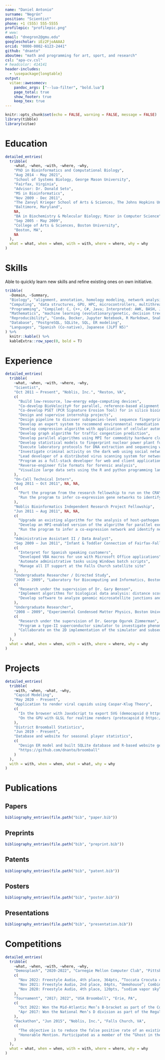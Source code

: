 ```yaml
---
name: "Daniel Antonio"
surname: "Negrón"
position: "Scientist"
phone: +1 (555) 555-5555
profilepic: "profilepic.png"
# www:
email: "dnegron2@gmu.edu"
googlescholar: iEz2FjoAAAAJ
orcid: "0000-0002-6123-2441"
github: "dnanto"
aboutme: "math and programming for art, sport, and research"
csl: "apa-cv.csl"
# headcolor: 414141
header-includes: 
  - \usepackage{longtable}
output: 
  vitae::awesomecv:
    pandoc_args: ["--lua-filter", "bold.lua"]
    page_total: true
    show_footer: true
    keep_tex: true
---
```


```r
knitr::opts_chunk$set(echo = FALSE, warning = FALSE, message = FALSE)
library(tibble)
library(vitae)
```

# Education

```r
detailed_entries(
  tribble(
    ~what, ~when, ~with, ~where, ~why,
    "PhD in Bioinformatics and Computational Biology",
    "Aug 2014 - May 2021",
    "School of Systems Biology, George Mason University",
    "Fairfax, Virginia",
    "Advisor: Dr. Donald Seto",
    "MS in Bioinformatics",
    "Nov 2009 - Dec 2011",
    "The Zanvyl Krieger School of Arts & Sciences, The Johns Hopkins University",
    "Baltimore, Maryland",
    NA,
    "BA in Biochemistry & Molecular Biology; Minor in Computer Science",
    "Sep 2005 - May 2009",
    "College of Arts & Sciences, Boston University",
    "Boston, MA",
    NA
  ),
  what = what, when = when, with = with, where = where, why = why
)
```

# Skills

Able to quickly learn new skills and refine existing ones on own initiative.

```r
tribble(
  ~Domain, ~Summary,
  "Biology", "alignment, annotation, homology modeling, network analysis, PCR assay, phylogenetics",
  "Computing", "data structures, GPU, HPC, microcontrollers, multithreading, numerical methods, parallel, UI",
  "Programming", "Compiled: C, C++, C#, Java; Interpreted: AWK, BASH, JavaScript, perl, python; Coreutils",
  "Mathematics", "machine learning (evolutionary/genetic, decision trees), signed-distance functions, stats",
  "Reproducibility", "Conda, Docker, Jupyter Notebook, R Markdown, Snakemake",
  "Database", "PostgreSQL, SQLite, SQL, ER modeling",
  "Languages", "Spanish (Co-native), Japanese (JLPT N5)"
) %>%
  knitr::kable() %>%
  kableExtra::row_spec(0, bold = T)
```

# Experience

```r
detailed_entries(
  tribble(
    ~what, ~when, ~with, ~where, ~why,
    "Scientist", 
    "Oct 2011 – Present", "Noblis, Inc.", "Reston, VA",
    c(
      "Build low-resource, low-energy edge-computing devices",
      "Co-develop BioVelocity® for parallel, reference-based alignment of next-generation sequence reads",
      "Co-develop PSET (PCR Signature Erosion Tool) for in silico bioinformatic analysis of PCR assays",
      "Design and supervise internship projects",
      "Design pipeline to discover subspecies-level sequence fingerprints using probabilistic data structures",
      "Develop an expert system to recommend environmental remediation methods to reduce well-water contamination",
      "Develop compression algorithm with application of cellular automata and genetic algorithms",
      "Develop graph algorithm for traffic congestion prediction",
      "Develop parallel algorithms using MPI for commodity hardware clusters and compiler directives for the CRAT XMT 2",
      "Develop statistical models to fingerprint nuclear power plant fuel rods",
      "Execute laboratory protocols for DNA extraction and sequencing with the MinION",
      "Investigate criminal activity on the dark web using social network analysis",
      "Lead developer of a distributed virus scanning system for network traffic based on containerized microservices",
      "Program as a full-stack developer for web and client applications, such as laboratory and data management software",
      "Reverse-engineer file formats for forensic analysis",
      "Visualize large data sets using the R and python programming languages"
    ),
    "On-Call Technical Intern", 
    "Aug 2011 – Oct 2011", NA, NA,
    c(
      "Port the program from the research fellowship to run on the CRAY XMT 2 supercomputer",
      "Run the program to infer co-expression gene networks to identify virulence factors from P. aeroginosa microarray data"
    ),
    "Noblis Bioinformatics Independent Research Project Fellowship",
    "Jun 2011 – Aug 2011", NA, NA,
    c(
      "Upgrade an existing algorithm for the analysis of host-pathogen interaction networks from microarray data",
      "Develop an MPI-enabled version of the algorithm for parallel execution",
      "Run the program to infer a co-expression network and identify network motifs from human-plague microarray data"
    ),
    "Administrative Assistant II / Data Analyst",
    "Sep 2009 – Jun 2011", "Infant & Toddler Connection of Fairfax-Falls Church", "Fairfax, VA",
    c(
      "Interpret for Spanish speaking customers",
      "Developed VBA macros for use with Microsoft Office applications",
      "Automate administrative tasks using Windows batch scripts",
      "Manage all IT support at the Falls Church satellite site"
    ),
    "Undergraduate Researcher / Directed Study",
    "2008 – 2009", "Laboratory for Biocomputing and Informatics, Boston University", "Boston, MA",
    c(
      "Research under the supervision of Dr. Gary Benson",
      "Implement algorithms for biological data analysis: distance scoring, sequence alignment, and spaced-seed searching",
      "Develop software to analyze genomic microsatellite junctions and trace tandem repeat evolution"
    ),
    "Undergraduate Researcher", 
    "2008 – 2009", "Experimental Condensed Matter Physics, Boston University", "Boston, MA",
    c(
      "Research under the supervision of Dr. George Ogurek Zimmerman",
      "Program a type-II superconductor simulator to investigate phenomena related to the Josephson Effect",
      "Collaborate on the 2D implementation of the simulator and subsequently developed the 3D version"
    )
  ),
  what = what, when = when, with = with, where = where, why = why
)
```

# Projects

```r
detailed_entries(
  tribble(
    ~with, ~when, ~what, ~why,
    "Capsid Modeling",
    "May 2020 - Present",
    "Application to render viral capsids using Caspar-Klug Theory",
    c(
      "In the browser with JavaScript to export SVG (democapsid @ https://dnanto.github.io/democapsid/capsid.html).",
      "On the GPU with GLSL for realtime renders (protocapsid @ https://www.shadertoy.com/view/dlsGRH)."
    ),
    "District Broomball Statistics",
    "Jun 2019 - Present",
    "Database and website for seasonal player statistics",
    c(
      "Design ER model and built SQLite database and R-based website generation code.",
      "https://github.com/dnanto/broomball"
    )
  ),
  with = with, when = when, what = what, why = why
)
```

# Publications

## Papers

```r
bibliography_entries(file.path("bib", "paper.bib"))
```

## Preprints

```r
bibliography_entries(file.path("bib", "preprint.bib"))
```

## Patents

```r
bibliography_entries(file.path("bib", "patent.bib"))
```

## Posters

```r
bibliography_entries(file.path("bib", "poster.bib"))
```

## Presentations

```r
bibliography_entries(file.path("bib", "presentation.bib"))
```

# Competitions

```r
detailed_entries(
  tribble(
    ~what, ~when, ~with, ~where, ~why,
    "Demosplash", "2020-2022", "Carnegie Mellon Computer Club", "Pittsburgh, PA",
    c(
      "Nov 2022: Freestyle Audio, 4th place, 364pts, “Toccata Crocuta crocuta”",
      "Nov 2021: Freestyle Audio, 2nd place, 84pts, “demohouse”; Combined Demo, 5th place, 106pts, “democapsid”",
      "Nov 2020: Freestyle Audio, 4th place, 120pts, “sodium vapor sky”"
    ),
    "Tournament", "2017; 2022", "USA Broomball", "Erie, PA",
    c(
      "Oct 2022: Won the Mid-Atlantic Men’s B-bracket as part of the Corruption team representing Washington, D.C.",
      "Apr 2017: Won the National Men’s D division as part of the Regulators team representing Washington, D.C."
    ),
    "Hackathon", "Jun 2015", "Noblis, Inc.", "Falls Church, VA",
    c(
      "The objective is to reduce the false positive rate of an existing recall management system for healthcare systems.",
      "Honorable Mention. Participated as a member of the “Ghost in the Shell Script” team."
    )
  ),
  what = what, when = when, with = with, where = where, why = why
)
```
